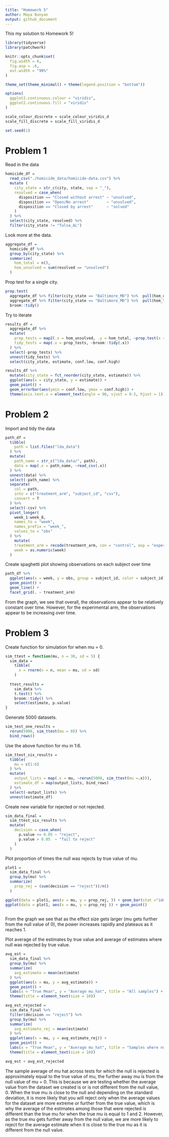 ```yaml
---
title: "Homework 5"
author: Maya Bunyan
output: github_document
---
```


This my solution to Homework 5!

```r
library(tidyverse)
library(patchwork)

knitr::opts_chunk$set(
  fig.width = 6,
  fig.asp = .6,
  out.width = "90%"
)

theme_set(theme_minimal() + theme(legend.position = "bottom"))

options(
  ggplot2.continuous.colour = "viridis",
  ggplot2.continuous.fill = "viridis"
)

scale_colour_discrete = scale_colour_viridis_d
scale_fill_discrete = scale_fill_viridis_d

set.seed(1)
```


# Problem 1

Read in the data

```r
homicide_df = 
  read_csv("./homicide_data/homicide-data.csv") %>%
  mutate (
    city_state = str_c(city, state, sep = "_"),
    resolved = case_when(
      disposition == "Closed without arrest" ~ "unsolved",
      disposition == "Open/No arrest"        ~ "unsolved",
      disposition == "Closed by arrest"      ~ "solved"
    )
  ) %>%
  select(city_state, resolved) %>% 
  filter(city_state != "Tulsa_AL")
```

Look more at the data.

```r
aggregate_df = 
  homicide_df %>%
  group_by(city_state) %>% 
  summarize(
    hom_total = n(),
    hom_unsolved = sum(resolved == "unsolved")
  )
```

Prop test for a single city.

```r
prop.test(
  aggregate_df %>% filter(city_state == "Baltimore_MD") %>%  pull(hom_unsolved),
  aggregate_df %>% filter(city_state == "Baltimore_MD") %>%  pull(hom_total)) %>% 
  broom::tidy()
```

Try to iterate

```r
results_df = 
  aggregate_df %>% 
  mutate(
    prop_tests = map2(.x = hom_unsolved, .y = hom_total, ~prop.test(x = .x, n = .y)),
    tidy_tests = map(.x = prop_tests, ~broom::tidy(.x))
  ) %>% 
  select(-prop_tests) %>%
  unnest(tidy_tests) %>%
  select(city_state, estimate, conf.low, conf.high)
```


```r
results_df %>% 
  mutate(city_state = fct_reorder(city_state, estimate)) %>% 
  ggplot(aes(x = city_state, y = estimate)) +
  geom_point() + 
  geom_errorbar(aes(ymin = conf.low, ymax = conf.high)) + 
  theme(axis.text.x = element_text(angle = 90, vjust = 0.5, hjust = 1))
```

# Problem 2

Import and tidy the data

```r
path_df = 
  tibble(
    path = list.files("lda_data")
  ) %>% 
  mutate(
    path_name = str_c("lda_data/", path),
    data = map(.x = path_name, ~read_csv(.x))
  ) %>%
  unnest(data) %>%
  select(-path_name) %>%
  separate(
    col = path,
    into = c("treatment_arm", "subject_id", "csv"),
    convert = T
  ) %>%
  select(-csv) %>%
  pivot_longer(
    week_1:week_8,
    names_to = "week",
    names_prefix = "week_",
    values_to = "obs"
  ) %>% 
    mutate(
    treatment_arm = recode(treatment_arm, con = "control", exp = "experimental"),
    week = as.numeric(week)
  ) 
```

Create spaghetti plot showing observations on each subject over time

```r
path_df %>% 
  ggplot(aes(x = week, y = obs, group = subject_id, color = subject_id)) +
  geom_point() +
  geom_line() +
  facet_grid(. ~ treatment_arm)
```

From the graph, we see that overall, the observations appear to be relatively constant over time. However, for the experimental arm, the observations appear to be increasing over time. 

# Problem 3

Create function for simulation for when mu = 0.

```r
sim_ttest = function(mu, n = 30, sd = 5) {
  sim_data = 
    tibble(
      x = rnorm(n = n, mean = mu, sd = sd)
    )
  
  ttest_results = 
    sim_data %>%
    t.test() %>%
    broom::tidy() %>% 
    select(estimate, p.value)
}

```

Generate 5000 datasets.

```r
sim_test_one_results = 
  rerun(5000, sim_ttest(mu = 0)) %>%
  bind_rows()
```

Use the above function for mu in 1:6.

```r
sim_ttest_six_results = 
  tibble(
    mu = c(1:6)
  ) %>% 
  mutate(
    output_lists = map(.x = mu, ~rerun(5000, sim_ttest(mu =.x))),
    estimate_df = map(output_lists, bind_rows)
  ) %>% 
  select(-output_lists) %>% 
  unnest(estimate_df)
```

Create new variable for rejected or not rejected.

```r
sim_data_final = 
  sim_ttest_six_results %>%
  mutate(
    decision = case_when(
      p.value <= 0.05 ~ "reject",
      p.value > 0.05  ~ "fail to reject"
    )
  )
```

Plot proportion of times the null was rejects by true value of mu.

```r
plot1 = 
  sim_data_final %>%
  group_by(mu) %>%
  summarize(
    prop_rej = (sum(decision == "reject"))/n()
  ) 

ggplot(data = plot1, aes(x = mu, y = prop_rej, )) + geom_bar(stat ="identity")
ggplot(data = plot1, aes(x = mu, y = prop_rej )) + geom_point()
  
```

From the graph we see that as the effect size gets larger (mu gets further from the null value of 0), the power increases rapidly and plateaus as it reaches 1.


Plot average of the estimates by true value and average of estimates where null was rejected by true value.

```r
avg_est = 
  sim_data_final %>%
  group_by(mu) %>%
  summarize(
    avg_estimate = mean(estimate)
  ) %>%
  ggplot(aes(x = mu, y = avg_estimate)) + 
  geom_point() +
  labs(x = "True Mean", y = "Average mu_hat", title = "All samples") +
  theme(title = element_text(size = 10))

avg_est_rejected = 
  sim_data_final %>%
  filter(decision == "reject") %>%
  group_by(mu) %>%
  summarize(
    avg_estimate_rej = mean(estimate)
  ) %>%
  ggplot(aes(x = mu, y = avg_estimate_rej)) + 
  geom_point() +
  labs(x = "True Mean", y = "Average mu_hat", title = "Samples where null was rejected") +
  theme(title = element_text(size = 10))

avg_est + avg_est_rejected

```

The sample average of mu hat across tests for which the null is rejected is approximately equal to the true value of mu, the further away mu is from the null value of mu = 0. This is because we are testing whether the average value from the dataset we created is or is not different from the null value, 0. When the true mu is close to the null and depending on the standard deviation, it is more likely that you will reject only when the average values for the dataset are more extreme or further from the true value, which is why the average of the estimates among those that were rejected is different than the true mu for when the true mu is equal to 1 and 2. However, as the true mu gets further away from the null value, we are more likely to reject for the average estimate when it is close to the true mu as it is different from the null value.

